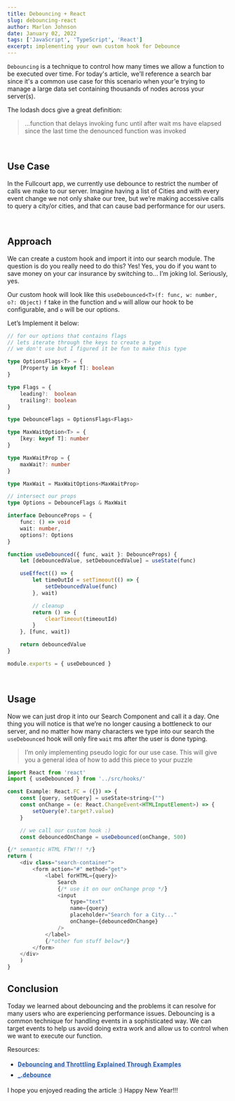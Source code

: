 ```yaml
---
title: Debouncing + React
slug: debouncing-react
author: Marlon Johnson
date: January 02, 2022
tags: ['JavaScript', 'TypeScript', 'React']
excerpt: implementing your own custom hook for Debounce
---
```


`Debouncing` is a technique to control how many times we allow a function to be executed over time.
For today's article, we’ll reference a search bar since it's a common use case for this scenario when your'e trying to manage a large data set containing thousands of nodes across your server(s).

The lodash docs give a great definition: 
> ...function that delays invoking func until after wait ms have elapsed since the last time the denounced function was invoked

<br />

## Use Case

In the Fullcourt app, we currently use debounce to restrict the number of calls we make to our server. Imagine having a list of Cities and with every event change we not only shake our tree, but we’re making accessive calls to query a city/or cities, and that can cause bad performance for our users.

<br />

## Approach

We can create a custom hook and import it into our search module. The question is do you really need to do this? Yes! Yes, you do if you want to save money on your car insurance by switching to... I’m joking lol. Seriously, yes.

Our custom hook will look like this `useDebounced<T>(f: func, w: number, o?: Object)` `f` take in the function and `w` will allow our hook to be configurable, and `o` will be our options.

Let’s Implement it below:

```ts
// for our options that contains flags
// lets iterate through the keys to create a type
// we don't use but I figured it be fun to make this type

type OptionsFlags<T> = {
	[Property in keyof T]: boolean
}

type Flags = {
	leading?:  boolean
	trailing?: boolean
}

type DebounceFlags = OptionsFlags<Flags>

type MaxWaitOption<T> = {
	[key: keyof T]: number
}

type MaxWaitProp = {
	maxWait?: number
}

type MaxWait = MaxWaitOptions<MaxWaitProp>

// intersect our props
type Options = DebounceFlags & MaxWait

interface DebounceProps = {
	func: () => void
	wait: number,
	options?: Options
}

function useDebounced({ func, wait }: DebounceProps) {
	let [debouncedValue, setDebouncedValue] = useState(func)

	useEffect(() => {
		let timeOutId = setTimeout(() => {
			setDebouncedValue(func)
		}, wait)

		// cleanup
		return () => {
			clearTimeout(timeoutId)
		}
	}, [func, wait])

	return debouncedValue
}

module.exports = { useDebounced }
```

<br />

## Usage

Now we can just drop it into our Search Component and call it a day. One thing you will notice is that we’re no longer causing a bottleneck to our server, and no matter how many characters we type into our search the `useDebounced` hook will only fire `wait` ms after the user is done typing.

> I’m only implementing pseudo logic for our use case. This will give you a general idea of how to add this piece to your puzzle

```js {11,24}
import React from 'react'
import { useDebounced } from '../src/hooks/'

const Example: React.FC = ({}) => {
	const [query, setQuery] = useState<string>("")
	const onChange = (e: React.ChangeEvent<HTMLInputElement>) => {
		setQuery(e?.target?.value)
	}

	// we call our custom hook :)
	const debouncedOnChange = useDebounced(onChange, 500)

{/* semantic HTML FTW!!! */}
return (
	<div class="search-container">
		<form action="#" method="get">
			<label forHTML={query}>
				Search
				{/* use it on our onChange prop */}
				<input 
					type="text" 
					name={query} 
					placeholder="Search for a City..." 
					onChange={debouncedOnChange}
				/>
			</label>
			{/*other fun stuff below*/}
		</form>
	</div>
	)
}
```

## Conclusion

Today we learned about debouncing and the problems it can resolve for many users who are experiencing performance issues. Debouncing is a common technique for handling events in a sophisticated way. We can target events to help us avoid doing extra work and allow us to control when we want to execute our function.

Resources:

<ul>

<li>
  <a
    href="https://css-tricks.com/debouncing-throttling-explained-examples/"
    style="background-image: linear-gradient(transparent 70%,#dbe4ff 0);
box-sizing: border-box;
color: #2a5aa7;
cursor: pointer;
font-family: Roboto,sans-serif;
font-weight: 700;
letter-spacing: .4px;
line-height: 24px;
text-decoration: none;width:max-content;a:hover
{color: #222;}"
    target="_blank"
    rel="noopener noreferrer"
  >
    Debouncing and Throttling Explained Through Examples
  </a>
</li>

<li>
  <a
    href="https://lodash.com/docs/4.17.15#debounce"
    style="background-image: linear-gradient(transparent 70%,#dbe4ff 0);
box-sizing: border-box;
color: #2a5aa7;
cursor: pointer;
font-family: Roboto,sans-serif;
font-weight: 700;
letter-spacing: .4px;
line-height: 24px;
text-decoration: none;width:max-content;a:hover
{color: #222;}"
    target="_blank"
    rel="noopener noreferrer"
  >
    _.debounce
  </a>
</li>

</ul>

I hope you enjoyed reading the article :) Happy New Year!!!
